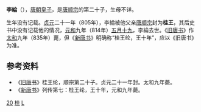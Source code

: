 {{otheruses|subject=唐朝皇子李綸|other=北朝将领李綸|李綸 (南北朝)}}
'''李綸'''（{{bd|？||814年|6月10日|catIdx=L}}），[[唐朝|唐朝]][[皇子|皇子]]，是[[唐顺宗|唐顺宗]]的第二十子，生母不详。

生年没有记载。[[貞元_(唐朝)|贞元]]二十一年（805年），李綸被他父亲[[唐顺宗|唐顺宗]]封为'''桂王'''，其后史书中没有记载他的情况，[[元和_(唐朝)|元和]]九年（814年）[[五月十九|五月十九]]，李綸去世。《[[旧唐书|旧唐书]]》作[[大和_(唐朝)|太和]]九年（835年）薨，但《[[新唐书|新唐书]]》明确称“桂王纶，王十年”，应以《旧唐书》为准。
　　
==参考资料==
*《[[旧唐书|旧唐书]]》桂王纶，顺宗第二十子。贞元二十一年封。太和九年薨。
*《[[新唐书|新唐书]]》列传第七：桂王纶，王十年，元和九年薨。

[[Category:唐顺宗皇子|20]]
[[Category:唐朝宗室国王|桂]]
[[Category:李姓|L]]